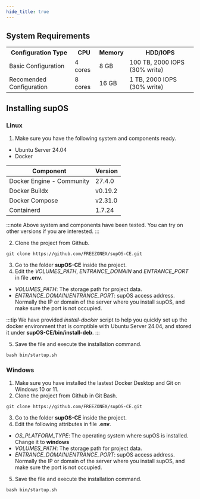 ```yaml
---
hide_title: true
---
```


## System Requirements

<table>
  <tr>
    <th>Configuration Type</th>
    <th>CPU</th>
    <th>Memory</th>
    <th>HDD/IOPS</th>
  </tr>
  <tr>
    <td>Basic Configuration</td>
    <td>4 cores</td>
    <td>8 GB</td>
    <td>100 TB, 2000 IOPS (30% write)</td>
  </tr>
  <tr>
    <td>Recomended Configuration</td>
    <td>8 cores</td>
    <td>16 GB</td>
    <td>1 TB, 2000 IOPS (30% write)</td>
  </tr>
</table>

## Installing supOS
### Linux
1. Make sure you have the following system and components ready.
- Ubuntu Server 24.04
- Docker

<table>
<thead>
<tr>
<th>Component</th>
<th>Version</th>
</tr>
</thead>
<tbody>
<tr>
<td>Docker Engine - Community</td>
<td>27.4.0</td>
</tr>
<tr>
<td>Docker Buildx</td>
<td>v0.19.2</td>
</tr>
<tr>
<td>Docker Compose</td>
<td>v2.31.0</td>
</tr>
<tr>
<td>Containerd</td>
<td>1.7.24</td>
</tr>
</tbody>
</table>

:::note
Above system and components have been tested. You can try on other versions if you are interested.
:::

2. Clone the project from Github.
```
git clone https://github.com/FREEZONEX/supOS-CE.git
```

3. Go to the folder **supOS-CE** inside the project.
4. Edit the *VOLUMES_PATH*, *ENTRANCE_DOMAIN* and *ENTRANCE_PORT* in file **.env**.
- *VOLUMES_PATH*: The storage path for project data.
- *ENTRANCE_DOMAIN*/*ENTRANCE_PORT*: supOS access address. Normally the IP or domain of the server where you install supOS, and make sure the port is not occupied.

:::tip
We have provided *install-docker* script to help you quickly set up the docker environment that is comptible with Ubuntu Server 24.04, and stored it under **supOS-CE/bin/install-deb**.
:::

5. Save the file and execute the installation command.
```
bash bin/startup.sh
```

### Windows

1. Make sure you have installed the lastest Docker Desktop and Git on Windows 10 or 11.
2. Clone the project from Github in Git Bash.
```
git clone https://github.com/FREEZONEX/supOS-CE.git
```
3. Go to the folder **supOS-CE** inside the project.
4. Edit the following attributes in file **.env**.
- *OS_PLATFORM_TYPE*: The operating system where supOS is installed. Change it to **windows**
- *VOLUMES_PATH*: The storage path for project data.
- *ENTRANCE_DOMAIN*/*ENTRANCE_PORT*: supOS access address. Normally the IP or domain of the server where you install supOS, and make sure the port is not occupied.
5. Save the file and execute the installation command.
```
bash bin/startup.sh
```


